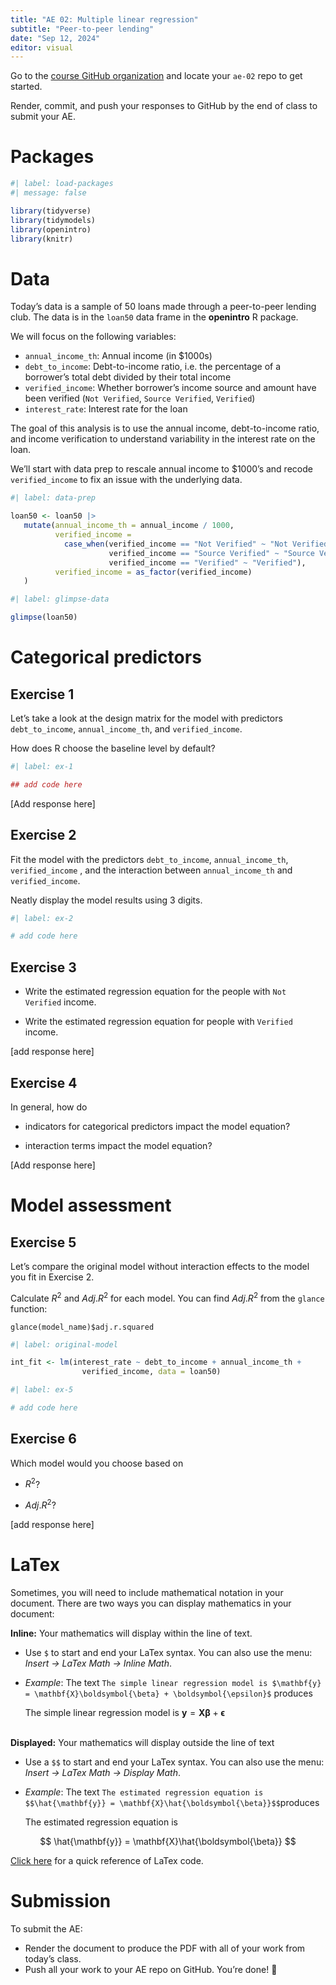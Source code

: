 ```yaml
---
title: "AE 02: Multiple linear regression"
subtitle: "Peer-to-peer lending"
date: "Sep 12, 2024"
editor: visual
---
```


::: callout-important
Go to the [course GitHub organization](https://github.com/sta221-fa24) and locate your `ae-02` repo to get started.

Render, commit, and push your responses to GitHub by the end of class to submit your AE.
:::

# Packages

```r
#| label: load-packages
#| message: false

library(tidyverse)   
library(tidymodels)   
library(openintro)    
library(knitr)       
```

# Data

Today's data is a sample of 50 loans made through a peer-to-peer lending club. The data is in the `loan50` data frame in the **openintro** R package.

We will focus on the following variables:

-   `annual_income_th`: Annual income (in \$1000s)
-   `debt_to_income`: Debt-to-income ratio, i.e. the percentage of a borrower's total debt divided by their total income
-   `verified_income`: Whether borrower's income source and amount have been verified (`Not Verified`, `Source Verified`, `Verified`)
-   `interest_rate`: Interest rate for the loan

The goal of this analysis is to use the annual income, debt-to-income ratio, and income verification to understand variability in the interest rate on the loan.

We'll start with data prep to rescale annual income to \$1000's and recode `verified_income` to fix an issue with the underlying data.

```r
#| label: data-prep

loan50 <- loan50 |>
   mutate(annual_income_th = annual_income / 1000, 
          verified_income = 
            case_when(verified_income == "Not Verified" ~ "Not Verified",
                      verified_income == "Source Verified" ~ "Source Verified",
                      verified_income == "Verified" ~ "Verified"),
          verified_income = as_factor(verified_income)
   )                    
```

```r
#| label: glimpse-data

glimpse(loan50)
```

# Categorical predictors

::: callout-note
## Exercise 1

Let's take a look at the design matrix for the model with predictors `debt_to_income`, `annual_income_th`, and `verified_income`.

How does R choose the baseline level by default?
:::

```r
#| label: ex-1

## add code here

```

\[Add response here\]

::: callout-note
## Exercise 2

Fit the model with the predictors `debt_to_income`, `annual_income_th`, `verified_income` , and the interaction between `annual_income_th` and `verified_income`.

Neatly display the model results using 3 digits.
:::

```r
#| label: ex-2

# add code here

```

::: callout-note
## Exercise 3

-   Write the estimated regression equation for the people with `Not Verified` income.

-   Write the estimated regression equation for people with `Verified` income.
:::

\[add response here\]

::: callout-note
## Exercise 4

In general, how do

-   indicators for categorical predictors impact the model equation?

-   interaction terms impact the model equation?
:::

\[Add response here\]

# Model assessment

::: callout-note
## Exercise 5

Let's compare the original model without interaction effects to the model you fit in Exercise 2.

Calculate $R^2$ and $Adj. R^2$ for each model. You can find $Adj. R^2$ from the `glance` function:

`glance(model_name)$adj.r.squared`
:::

```r
#| label: original-model 

int_fit <- lm(interest_rate ~ debt_to_income + annual_income_th +
                verified_income, data = loan50)
```

```r
#| label: ex-5

# add code here

```

::: callout-note
## Exercise 6

Which model would you choose based on

-   $R^2$?

-   $Adj. R^2$?
:::

\[add response here\]

# LaTex

Sometimes, you will need to include mathematical notation in your document. There are two ways you can display mathematics in your document:

**Inline:** Your mathematics will display within the line of text.

-   Use `$` to start and end your LaTex syntax. You can also use the menu: *Insert -\> LaTex Math -\> Inline Math*.

-   *Example*: The text `The simple linear regression model is $\mathbf{y} = \mathbf{X}\boldsymbol{\beta} + \boldsymbol{\epsilon}$` produces\

    The simple linear regression model is $\mathbf{y} = \mathbf{X}\boldsymbol{\beta} + \boldsymbol{\epsilon}$

\
**Displayed:** Your mathematics will display outside the line of text

-   Use a `$$` to start and end your LaTex syntax. You can also use the menu: *Insert -\> LaTex Math -\> Display Math*.

-   *Example*: The text `The estimated regression equation is $$\hat{\mathbf{y}} = \mathbf{X}\hat{\boldsymbol{\beta}}$$`produces\

    The estimated regression equation is

$$
\hat{\mathbf{y}} = \mathbf{X}\hat{\boldsymbol{\beta}}
$$

::: callout-tip
[Click here](https://oeis.org/wiki/List_of_LaTeX_mathematical_symbols) for a quick reference of LaTex code.
:::

# Submission

::: callout-important
To submit the AE:

-   Render the document to produce the PDF with all of your work from today's class.
-   Push all your work to your AE repo on GitHub. You're done! 🎉
:::
